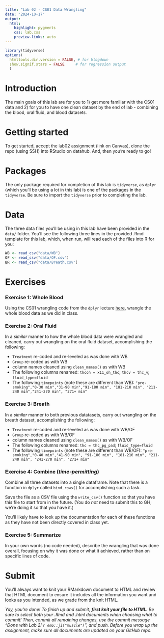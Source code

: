 ```yaml
---
title: "Lab 02 - CS01 Data Wrangling"
date: "2024-10-17"
output: 
  html: 
    highlight: pygments
    css: lab.css
    preview-links: auto
---
```


```r
library(tidyverse)
options(
  htmltools.dir.version = FALSE, # for blogdown
  show.signif.stars = FALSE     # for regression output
  )
```

# Introduction

The main goals of this lab are for you to 1) get more familiar with the CS01 data and 2) for you to have one clean dataset by the end of lab - combining the blood, oral fluid, and blood datasets.

# Getting started

To get started, accept the lab02 assignment (link on Canvas), clone the repo (using SSH) into RStudio on datahub. And, then you're ready to go!

# Packages

The only package required for completion of this lab is `tidyverse`, as `dplyr` (which you'll be using a lot in this lab) is one of the packages in the `tidyverse`. Be sure to import the `tidyverse` prior to completing the lab.

# Data

The three data files you'll be using in this lab have been provided in the `data/` folder. You'll see the following three lines in the provided .Rmd template for this lab, which, when run, will read each of the files into R for you:

``` r
WB <- read_csv("data/WB")
OF <- read_csv("data/OF.csv")
BR <- read_csv("data/Breath.csv")
```

# Exercises

### Exercise 1: **Whole Blood**

Using the CS01 wrangling code from the `dplyr` lecture [here](https://cogs137-fa24.github.io/cogs137-fa24/content/lectures/03-dplyr.html#cs01-wrangling), wrangle the whole blood data as we did in class.

### Exercise 2: **Oral Fluid**

In a *similar* manner to how the whole blood data were wrangled and cleaned, carry out wrangling on the oral fluid dataset, accomplishing the following:

-   `Treatment` re-coded and re-leveled as was done with WB
-   `Group` re-coded as with WB
-   column names cleaned using `clean_names()` as with WB
-   The following columns renamed: `thcoh = x11_oh_thc`; `thcv = thc_v`; `fluid_type=fluid`
-   The following `timepoints` (note these are different than WB): `"pre-smoking","0-30 min","31-90 min","91-180 min", "181-210 min", "211-240 min","241-270 min", "271+ min"`

### Exercise 3: **Breath**

In a *similar* manner to both previous datatasets, carry out wrangling on the breath dataset, accomplishing the following:

-   `Treatment` re-coded and re-leveled as was done with WB/OF
-   `Group` re-coded as with WB/OF
-   column names cleaned using `clean_names()` as with WB/OF
-   The following columns renamed: `thc = thc_pg_pad`; `fluid_type=fluid`
-   The following `timepoints` (note these are different than WB/OF): `"pre-smoking","0-40 min","41-90 min", "91-180 min", "181-210 min", "211-240 min", "241-270 min", "271+ min"`

### Exercise 4: **Combine** (*time-permitting*)

Combine all three datasets into a single dataframe. Note that there is a function in `dplyr` called `bind_rows()` for accomplishing such a task.

Save the file as a CSV file using the `write_csv()` function so that you have this file to start from in the future. (You do *not* need to submit this to GH; we're doing it so that you have it.)

You'll likely have to look up the documentation for each of these functions as they have not been directly covered in class yet.

### Exercise 5: **Summarize**

In your own words (no code needed), describe the wrangling that was done overall, focusing on why it was done or what it achieved, rather than on specific lines of code.

# Submit

::: callout-important
You'll always want to knit your RMarkdown document to HTML and review that HTML document to ensure it includes all the information you want and looks as you intended, as we grade from the knit HTML.
:::

*Yay, you're done! To finish up and submit, **first knit your file to HTML**. Be sure to select both your .Rmd and .html documents when choosing what to commit! Then, commit all remaining changes, use the commit message "Done with Lab 2! `r emo::ji("muscle")`", and push. Before you wrap up the assignment, make sure all documents are updated on your GitHub repo.*

